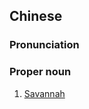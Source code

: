 {{also|萨凡纳}}
==Chinese==
{{zh-forms|s=萨凡纳|gloss=-}}

===Pronunciation===
{{zh-pron
|m=Sàfánnà
|cat=propn
}}

===Proper noun===
{{zh-proper noun}}

# [[Savannah]] {{gloss|name of several cities in the US}}